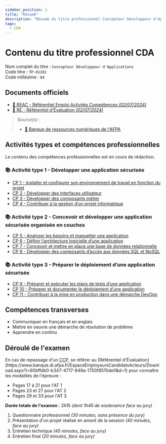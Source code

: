 ```yaml
---
sidebar_position: 1
title: "Résumé"
description: "Résumé du titre professionnel Concepteur Développeur d'Applications (CDA TP-01281m04, actif depuis décembre 2023)."
tags:
  - CDA
---
```



# Contenu du titre professionnel CDA

Nom complet du titre : `Concepteur Développeur d'Applications`  
Code titre : `TP-01281`  
Code millésime : `04`

## Documents officiels

- [📄 REAC - Référentiel Emploi Activités Compétences _(02/07/2024)_](https://www.banque.di.afpa.fr/EspaceEmployeursCandidatsActeurs/Download.aspx?i=4bab86d3-0e9d-470b-b6a2-a703e3549da8&d=1)
- [📄 RE - Référentiel d'Évaluation _(02/07/2024)_](https://www.banque.di.afpa.fr/EspaceEmployeursCandidatsActeurs/Download.aspx?i=60bffdb0-b347-4717-849a-1750f8515de0&d=1)

> Source(s) :
>
> - [🔗 Banque de ressources numériques de l'AFPA](https://www.banque.di.afpa.fr/EspaceEmployeursCandidatsActeurs/EGPResultat.aspx?ct=01281m04&cd=&cr=&type=t)

## Activités types et compétences professionnelles

<Admonition type="warning" title="🚧 En cours de rédaction 🚧">
  Le contenu des compétences professionnelles est en cours de rédaction.
</Admonition>

### 📚 Activité type 1 - Développer une application sécurisée

- [CP 1 - Installer et configurer son environnement de travail en fonction du projet](./AT1/CP1)
- [CP 2 - Développer des interfaces utilisateur](./AT1/CP2)
- [CP 3 - Développer des composants métier](./AT1/CP3)
- [CP 4 - Contribuer à la gestion d’un projet informatique](./AT1/CP4)

### 📚 Activité type 2 - Concevoir et développer une application sécurisée organisée en couches

- [CP 5 - Analyser les besoins et maquetter une application](./AT2/CP5)
- [CP 6 - Définir l’architecture logicielle d’une application](./AT2/CP6)
- [CP 7 - Concevoir et mettre en place une base de données relationnelle](./AT2/CP7)
- [CP 8 - Développer des composants d’accès aux données SQL et NoSQL](./AT2/CP8)

### 📚 Activité type 3 - Préparer le déploiement d’une application sécurisée

- [CP 9 - Préparer et exécuter les plans de tests d’une application](./AT3/CP9)
- [CP 10 - Préparer et documenter le déploiement d’une application](./AT3/CP10)
- [CP 11 - Contribuer à la mise en production dans une démarche DevOps](./AT3/CP11)

## Compétences transverses

- Communiquer en français et en anglais
- Mettre en oeuvre une démarche de résolution de problème
- Apprendre en continu

## Déroulé de l'examen

<Admonition type="info" title="Déroulé relatif au passage de l'épreuve dans sa globalité">
  En cas de repassage d'un <abbr title="Certificat de Compétences Professionnelles">CCP</abbr>,
  se référer au [Référentiel d'Évaluation](https://www.banque.di.afpa.fr/EspaceEmployeursCandidatsActeurs/Download.aspx?i=60bffdb0-b347-4717-849a-1750f8515de0&d=1)
  pour connaître les modalités de l'épreuve :

  - Pages 17 à 21 pour l'AT 1
  - Pages 23 et 27 pour l'AT 2
  - Pages 29 et 33 pour l'AT 3
</Admonition>

**Durée totale de l'examen** : 2h15 _(dont 1h45 de soutenance face au jury)_

1. Questionnaire professionnel _(30 minutes, sans présence du jury)_
2. Présentation d'un projet réalisé en amont de la session _(40 minutes, face au jury)_
3. Entretien technique _(45 minutes, face au jury)_
4. Entretien final _(20 minutes, face au jury)_

